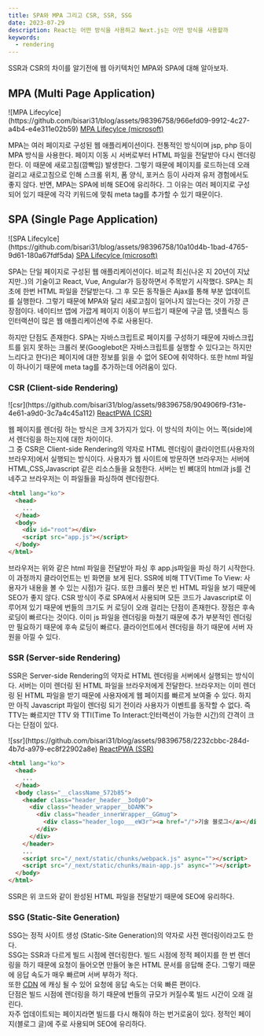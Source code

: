 ```yaml
---
title: SPA와 MPA 그리고 CSR, SSR, SSG
date: 2023-07-29
description: React는 어떤 방식을 사용하고 Next.js는 어떤 방식을 사용할까
keywords:
  - rendering
---
```


SSR과 CSR의 차이를 알기전에 웹 아키텍처인 MPA와 SPA에 대해 알아보자.

## MPA (Multi Page Application)

<div className="post_img">
  ![MPA
  Lifecylce](https://github.com/bisari31/blog/assets/98396758/966efd09-9912-4c27-a4b4-e4e311e02b59)
  <a
    href="https://learn.microsoft.com/en-us/archive/msdn-magazine/2013/november/asp-net-single-page-applications-build-modern-responsive-web-apps-with-asp-net"
    target="_blank"
  >
    MPA Lifecylce (microsoft)
  </a>
</div>

MPA는 여러 페이지로 구성된 웹 애플리케이션이다. 전통적인 방식이며 jsp, php 등이 MPA 방식을 사용한다. 페이지 이동 시 서버로부터 HTML 파일을 전달받아 다시 렌더링 한다. 이 때문에 새로고침(깜빡임) 발생한다. 그렇기 때문에 페이지를 로드하는데 오래 걸리고 새로고침으로 인해 스크롤 위치, 폼 양식, 포커스 등이 사라져 유저 경험에서도 좋지 않다.
반면, MPA는 SPA에 비해 SEO에 유리하다. 그 이유는 여러 페이지로 구성되어 있기 때문에 각각 키워드에 맞춰 meta tag를 추가할 수 있기 때문이다.

## SPA (Single Page Application)

<div className="post_img">
  ![SPA
  Lifecylce](https://github.com/bisari31/blog/assets/98396758/10a10d4b-1bad-4765-9d61-180a67fdf5da)
  <a
    href="https://learn.microsoft.com/en-us/archive/msdn-magazine/2013/november/asp-net-single-page-applications-build-modern-responsive-web-apps-with-asp-net"
    target="_blank"
  >
    SPA Lifecylce (microsoft)
  </a>
</div>

SPA는 단일 페이지로 구성된 웹 애플리케이션이다. 비교적 최신(나온 지 20년이 지났지만..)의 기술이고 React, Vue, Angular가 등장하면서 주목받기 시작했다. SPA는 최초에 한번 HTML 파일을 전달받는다. 그 후 모든 동작들은 Ajax를 통해 부분 업데이트를 실행한다. 그렇기 때문에 MPA와 달리 새로고침이 일어나지 않는다는 것이 가장 큰 장점이다. 네이티브 앱에 가깝게 페이지 이동이 부드럽기 때문에 구글 맵, 넷플릭스 등 인터랙션이 많은 웹 애플리케이션에 주로 사용된다.

하지만 단점도 존재한다. SPA는 자바스크립트로 페이지를 구성하기 때문에 자바스크립트를 읽지 못하는 크롤러 봇(Googlebot은 자바스크립트를 실행할 수 있다고는 하지만 느리다고 한다)은 페이지에 대한 정보를 읽을 수 없어 SEO에 취약하다. 또한 html 파일이 하나이기 때문에 meta tag를 추가하는데 어려움이 있다.

### CSR (Client-side Rendering)

<div className="post_img">
  ![csr](https://github.com/bisari31/blog/assets/98396758/904906f9-f31e-4e61-a9d0-3c7a4c45a112)
  <a href="https://www.reactpwa.com/docs/en/feature-ssr.html" target="_blank">
    ReactPWA (CSR)
  </a>
</div>

웹 페이지를 렌더링 하는 방식은 크게 3가지가 있다. 이 방식의 차이는 어느 쪽(side)에서 렌더링을 하는지에 대한 차이이다.<br/>
그 중 CSR은 Client-side Rendering의 약자로 HTML 렌더링이 클라이언트(사용자의 브라우저)에서 실행되는 방식이다.
사용자가 웹 사이트에 방문하면 브라우저는 서버에 HTML,CSS,Javascript 같은 리소스들을 요청한다.
서버는 빈 뼈대의 html과 js를 건네주고 브라우저는 이 파일들을 파싱하여 렌더링한다.

```html
<html lang="ko">
  <head>
    ...
  </head>
  <body>
    <div id="root"></div>
    <script src="app.js"></script>
  </body>
</html>
```

브라우저는 위와 같은 html 파일을 전달받아 파싱 후 app.js파일을 파싱 하기 시작한다. 이 과정까지 클라이언트는 빈 화면을 보게 된다. SSR에 비해 TTV(Time To View: 사용자가 내용을 볼 수 있는 시점)가 길다. 또한 크롤러 봇은 빈 HTML 파일을 보기 때문에 SEO가 좋지 않다. CSR 방식이 주로 SPA에서 사용되며 모든 코드가 Javascript로 이루어져 있기 때문에 번들의 크기도 커 로딩이 오래 걸리는 단점이 존재한다.
장점은 후속 로딩이 빠르다는 것이다. 이미 js 파일을 렌더링을 마쳤기 때문에 추가 부분적인 렌더링만 필요하기 때문에 후속 로딩이 빠르다. 클라이언트에서 렌더링을 하기 때문에 서버 자원을 아낄 수 있다.

### SSR (Server-side Rendering)

SSR은 Server-side Rendering의 약자로 HTML 렌더링을 서버에서 실행되는 방식이다. 서버는 이미 렌더링 된 HTML 파일을 브라우저에게 전달한다. 브라우저는 이미 렌더링 된 HTML 파일을 받기 때문에 사용자에게 웹 페이지를 빠르게 보여줄 수 있다. 하지만 아직 Javascript 파일이 렌더링 되기 전이라 사용자가 이벤트를 동작할 수 없다. 즉 TTV는 빠르지만 TTV 와 TTI(Time To Interact:인터랙션이 가능한 시간)의 간격이 크다는 단점이 있다.

<div className="post_img">
  ![ssr](https://github.com/bisari31/blog/assets/98396758/2232cbbc-284d-4b7d-a979-ec8f22902a8e)
  <a href="https://www.reactpwa.com/docs/en/feature-ssr.html" target="_blank">
    ReactPWA (SSR)
  </a>
</div>

```html
<html lang="ko">
  <head>
    ...
  </head>
  <body class="__className_572b85">
    <header class="header_header__3o0p0">
      <div class="header_wrapper__bDAMK">
        <div class="header_innerWrapper__GGmug">
          <div class="header_logo___eW3r"><a href="/">기술 블로그</a></div>
        </div>
      </div>
    </header>
    ...
    <script src="/_next/static/chunks/webpack.js" async=""></script>
    <script src="/_next/static/chunks/main-app.js" async=""></script>
  </body>
</html>
```

SSR은 위 코드와 같이 완성된 HTML 파일을 전달받기 때문에 SEO에 유리하다.

### SSG (Static-Site Generation)

SSG는 정적 사이트 생성 (Static-Site Generation)의 약자로 사전 렌더링이라고도 한다.<br/>
SSG는 SSR과 다르게 빌드 시점에 렌더링한다.
빌드 시점에 정적 페이지를 한 번 렌더링을 하기 때문에 요청이 들어오면 만들어 놓은 HTML 문서를 응답해 준다.
그렇기 때문에 응답 속도가 매우 빠르며 서버 부하가 적다.<br/>
또한 <a href="http://localhost:3000/posts/cdn-content-delivery-network-%EC%9D%B4%EB%9E%80-" target="_blank">CDN</a> 에 캐싱 될 수 있어 요청에 응답 속도는 더욱 빠른 편이다.<br/>
단점은 빌드 시점에 렌더링을 하기 때문에 번들의 규모가 커질수록 빌드 시간이 오래 걸린다.<br/>
자주 업데이트되는 페이지라면 빌드를 다시 해줘야 하는 번거로움이 있다. 정적인 페이지(블로그 글)에 주로 사용되며 SEO에 유리하다.

